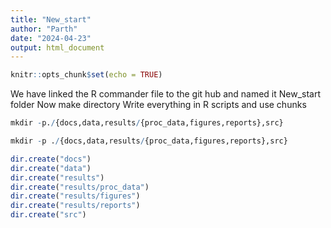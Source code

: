 ```yaml
---
title: "New_start"
author: "Parth"
date: "2024-04-23"
output: html_document
---
```


```r
knitr::opts_chunk$set(echo = TRUE)
```

We have linked the R commander file to the git hub and named it New_start folder 
Now make directory 
Write everything in R scripts and use chunks
```r
mkdir -p./{docs,data,results/{proc_data,figures,reports},src}

```
```r
mkdir -p ./{docs,data,results/{proc_data,figures,reports},src}
```


```r
dir.create("docs")
dir.create("data")
dir.create("results")
dir.create("results/proc_data")
dir.create("results/figures")
dir.create("results/reports")
dir.create("src")

```




